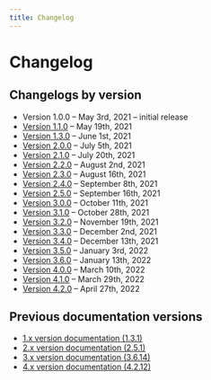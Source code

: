 ```yaml
---
title: Changelog
---
```


# Changelog

## Changelogs by version

- Version 1.0.0 – May 3rd, 2021 – initial release
- [Version 1.1.0](/changelog/1-1-0/) – May 19th, 2021
- [Version 1.3.0](/changelog/1-3-0/) – June 1st, 2021
- [Version 2.0.0](/changelog/2-0-0/) – July 5th, 2021
- [Version 2.1.0](/changelog/2-1-0/) – July 20th, 2021
- [Version 2.2.0](/changelog/2-2-0/) – August 2nd, 2021
- [Version 2.3.0](/changelog/2-3-0/) – August 16th, 2021
- [Version 2.4.0](/changelog/2-4-0/) – September 8th, 2021
- [Version 2.5.0](/changelog/2-5-0/) – September 16th, 2021
- [Version 3.0.0](/changelog/3-0-0/) – October 11th, 2021
- [Version 3.1.0](/changelog/3-1-0/) – October 28th, 2021
- [Version 3.2.0](/changelog/3-2-0/) – November 19th, 2021
- [Version 3.3.0](/changelog/3-3-0/) – December 2nd, 2021
- [Version 3.4.0](/changelog/3-4-0/) – December 13th, 2021
- [Version 3.5.0](/changelog/3-5-0/) – January 3rd, 2022
- [Version 3.6.0](/changelog/3-6-0/) – January 13th, 2022
- [Version 4.0.0](/changelog/4-0-0/) – March 10th, 2022
- [Version 4.1.0](/changelog/4-0-0/) – March 29th, 2022
- [Version 4.2.0](/changelog/4-0-0/) – April 27th, 2022

## Previous documentation versions

- [1.x version documentation (1.3.1)](https://v1.mantine.dev/)
- [2.x version documentation (2.5.1)](https://v2.mantine.dev/)
- [3.x version documentation (3.6.14)](https://v3.mantine.dev/)
- [4.x version documentation (4.2.12)](https://v4.mantine.dev/)
